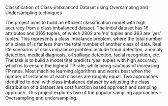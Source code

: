  
Classification of Class-imbalanced Dataset using Oversampling and Undersampling techniques
 
 
 
 The project aims to build an efficient classification model with high accuracy from a class imbalanced dataset. The initial dataset has 16 attributes and 3165 tuples, of which 2802 are ‘no’ tuples and 363 are ‘yes’ tuples. This represents a class imbalance problem, where the total number of a class of is far less than the total number of another class of data. Real life scenarios of class imbalance problem include fraud detection, anomaly detection, medical diagnosis, oil spillage detection, facial recognition, etc.
The task is to build a model that predicts ‘yes’ tuples with high accuracy, which is to ensure the highest TP rate, while being cautious of increasing FP rates.
Most machine learning algorithms and works best when the number of instances of each classes are roughly equal.
Two approaches identified to deal with class imbalance dataset by adjusting the class distribution of a dataset are cost function based approach and sampling approach. This project explores two of the popular sampling approaches –Oversampling and undersampling.
